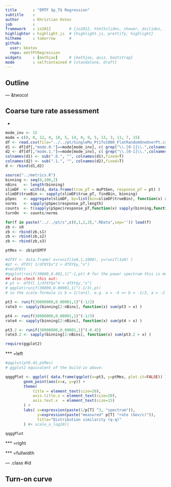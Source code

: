 ```yaml
---
title       : "EMTF $p_T$ Regression"
subtitle    :
author      : Khristian Kotov
job         :
framework   : io2012        # {io2012, html5slides, shower, dzslides, ...}
highlighter : highlight.js  # {highlight.js, prettify, highlight}
hitheme     : tomorrow      #
github:
  user: kkotov
  repo: emtfPtRegression
widgets     : [mathjax]     # {mathjax, quiz, bootstrap}
mode        : selfcontained # {standalone, draft}
---
```


## Outline

--- &twocol

## Coarse ture rate assessment

* 

```r
mode_inv <- 15
mode = c(0, 0, 12, 0, 10, 5, 14, 0, 9, 5, 13, 3, 11, 7, 15)
df <- read.csv(file="../../pt/SingleMu_Pt1To1000_FlatRandomOneOverPt.csv",header=T,sep=',')
d1 <- df[df[,"mode.0."]==mode[mode_inv], c( grep("\\.[0-1]\\.",colnames(df),invert=T) , grep(".0.",colnames(df),fixed=T) ) ]
d2 <- df[df[,"mode.1."]==mode[mode_inv], c( grep("\\.[0-1]\\.",colnames(df),invert=T) , grep(".1.",colnames(df),fixed=T) ) ]
colnames(d1) <- sub(".0.", "", colnames(d1),fixed=T)
colnames(d2) <- sub(".1.", "", colnames(d2),fixed=T)
d <- rbind(d1,d2)

source("../metrics.R")
binning <- seq(0,100,2)
nBins   <- length(binning)
slimDF  <- with(d, data.frame(true_pT = muPtGen, response_pT = pt) )
slimDF$trueBin <- sapply(slimDF$true_pT, findBin, binning)
pSpec   <- aggregate(slimDF, by=list(bin=slimDF$trueBin), function(x) x )
norms   <- sapply(pSpec$response_pT,length)
counts  <- t(sapply(pSpec$response_pT,function(x) sapply(binning,function(y) sum(unlist(x)>y) )))
turnOn  <- counts/norms

for(f in paste("../../pt/s",c(0,1,2,3),".RData",sep='')) load(f)
zb <- s0
zb <- rbind(zb,s1)
zb <- rbind(zb,s2)
zb <- rbind(zb,s3)

ptMes <- zb$ptEMTF

#dfXY <- data.frame( x=runif(1e8,1,1000), y=runif(1e8) )
#pt <- dfXY[ 1/dfXY$x^2 > dfXY$y,"x"]
#rm(dfXY)
#qqplot(runif(30000,0.001,1)^-1,pt) # for the power spectrum this is much more efficient generator
## also check this out:
# pt <- dfXY[ 1/dfXY$x^4 > dfXY$y,"x"]
# qqplot(runif(30000,0.00001,1)^(-1/3),pt)
# so the scale-formula is b = 1/(a+1), e.g. a = -4 => b = -1/3, a = -2 => b = -1

pt3 <- runif(30000000,0.00001,1)^(-1/2)
rate3 <- sapply(binning[2:nBins], function(x) sum(pt3 > x) )

pt4 <- runif(30000000,0.00001,1)^(-1/3)
rate4 <- sapply(binning[2:nBins], function(x) sum(pt4 > x) )

pt3.2 <- runif(30000000,0.00001,1)^(-0.45)
rate3.2 <- sapply(binning[2:nBins], function(x) sum(pt3.2 > x) )

require(ggplot2)
```

*** =left

```r
#qqplot(pt0.45,ptMes)
# ggplot2 equivalent of the build-in above:

qqggPlot <- ggplot( data.frame(qqplot(x=pt3, y=ptMes, plot.it=FALSE)) ) +
        geom_point(aes(x=x, y=y)) +
        theme(
            title = element_text(size=20),
            axis.title.x = element_text(size=20),
            axis.text.x  = element_text(size=15)
        ) +
        labs( x=expression(paste(1/p[T] ^3, "spectrum")),
              y=expression(paste("measured" p[T] "rate (Gev/c)")),
              title="Distribution similarity (q-q)"
        ) #+ scale_x_log10()

qqggPlot
```

*** =right


*** =fullwidth

--- .class #id

## Turn-on curve

